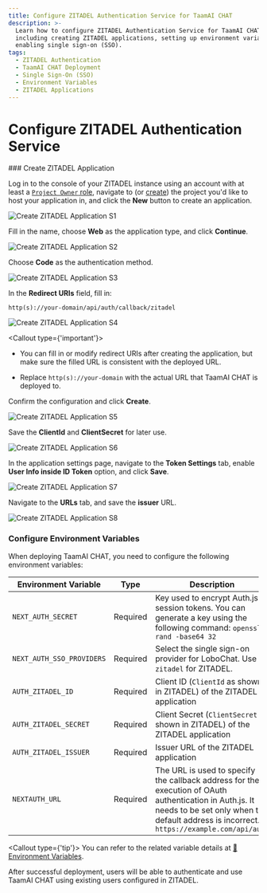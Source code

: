 ```yaml
---
title: Configure ZITADEL Authentication Service for TaamAI CHAT
description: >-
  Learn how to configure ZITADEL Authentication Service for TaamAI CHAT deployment,
  including creating ZITADEL applications, setting up environment variables, and
  enabling single sign-on (SSO).
tags:
  - ZITADEL Authentication
  - TaamAI CHAT Deployment
  - Single Sign-On (SSO)
  - Environment Variables
  - ZITADEL Applications
---
```


# Configure ZITADEL Authentication Service

<Steps>
  ### Create ZITADEL Application

Log in to the console of your ZITADEL instance using an account with at least a [`Project Owner` role](https://zitadel.com/docs/guides/manage/console/managers#roles), navigate to (or [create](https://zitadel.com/docs/guides/manage/console/projects#create-a-project)) the project you'd like to host your application in, and click the **New** button to create an application.

<Image
  alt="Create ZITADEL Application S1"
  inStep
  src="https://github.com/lobehub/lobe-chat/assets/8692892/b05473ad-04a6-4ebc-9810-116c778d4448"
/>

Fill in the name, choose **Web** as the application type, and click **Continue**.

<Image
  alt="Create ZITADEL Application S2"
  inStep
  src="https://github.com/lobehub/lobe-chat/assets/8692892/5a0e6c58-9e6f-4ffb-8af2-32e48cfb45b0"
/>

Choose **Code** as the authentication method.

<Image
  alt="Create ZITADEL Application S3"
  inStep
  src="https://github.com/lobehub/lobe-chat/assets/8692892/14ecaa12-74a1-4e2f-b171-9d9ac09d3d63"
/>

In the **Redirect URIs** field, fill in:

```
http(s)://your-domain/api/auth/callback/zitadel
```

<Image
  alt="Create ZITADEL Application S4"
  inStep
  src="https://github.com/lobehub/lobe-chat/assets/8692892/4ff3c3a0-9ca0-45ff-8f3a-219f4445098b"
/>

<Callout type={'important'}>
  - You can fill in or modify redirect URIs after creating the application, but make sure the filled
  URL is consistent with the deployed URL.

- Replace `http(s)://your-domain` with the actual URL that TaamAI CHAT is deployed to.

</Callout>

Confirm the configuration and click **Create**.

<Image
  alt="Create ZITADEL Application S5"
  inStep
  src="https://github.com/lobehub/lobe-chat/assets/8692892/bee24764-aa42-47d9-ad43-bcb8e7b35bc3"
/>

Save the **ClientId** and **ClientSecret** for later use.

<Image
  alt="Create ZITADEL Application S6"
  inStep
  src="https://github.com/lobehub/lobe-chat/assets/8692892/407b4eed-7f21-4aa6-b68f-9bae2faf09d0"
/>

In the application settings page, navigate to the **Token Settings** tab, enable **User Info inside ID Token** option, and click **Save**.

<Image
  alt="Create ZITADEL Application S7"
  inStep
  src="https://github.com/lobehub/lobe-chat/assets/8692892/d84235b1-45f6-447d-bdd9-58ab9527dc9b"
/>

Navigate to the **URLs** tab, and save the **issuer** URL.

<Image
  alt="Create ZITADEL Application S8"
  inStep
  src="https://github.com/lobehub/lobe-chat/assets/8692892/d12a2661-7b98-484f-8f3d-07e84d42ae08"
/>

### Configure Environment Variables

When deploying TaamAI CHAT, you need to configure the following environment variables:

| Environment Variable | Type | Description |
| --- | --- | --- |
| `NEXT_AUTH_SECRET` | Required | Key used to encrypt Auth.js session tokens. You can generate a key using the following command: `openssl rand -base64 32` |
| `NEXT_AUTH_SSO_PROVIDERS` | Required | Select the single sign-on provider for LoboChat. Use `zitadel` for ZITADEL. |
| `AUTH_ZITADEL_ID` | Required | Client ID (`ClientId` as shown in ZITADEL) of the ZITADEL application |
| `AUTH_ZITADEL_SECRET` | Required | Client Secret (`ClientSecret` as shown in ZITADEL) of the ZITADEL application |
| `AUTH_ZITADEL_ISSUER` | Required | Issuer URL of the ZITADEL application |
| `NEXTAUTH_URL` | Required | The URL is used to specify the callback address for the execution of OAuth authentication in Auth.js. It needs to be set only when the default address is incorrect. `https://example.com/api/auth` |

  <Callout type={'tip'}>
    You can refer to the related variable details at [📘Environment Variables](/docs/self-hosting/environment-variables/auth#zitadel).

</Callout>
</Steps>

<Callout>
  After successful deployment, users will be able to authenticate and use TaamAI CHAT using existing
  users configured in ZITADEL.
</Callout>

